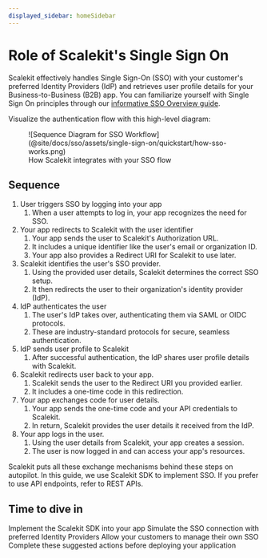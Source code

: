 ```yaml
---
displayed_sidebar: homeSidebar
---
```



# Role of Scalekit's Single Sign On

Scalekit effectively handles Single Sign-On (SSO) with your customer's preferred Identity Providers (IdP) and retrieves user profile details for your Business-to-Business (B2B) app. You can familiarize yourself with Single Sign On principles through our [informative SSO Overview guide](/sso/guides/key-concepts/sso-overview).

Visualize the authentication flow with this high-level diagram:

<figure>
  ![Sequence Diagram for SSO
  Workflow](@site/docs/sso/assets/single-sign-on/quickstart/how-sso-works.png)
  <figcaption>How Scalekit integrates with your SSO flow</figcaption>
</figure>

## Sequence

1. User triggers SSO by logging into your app
   1. When a user attempts to log in, your app recognizes the need for SSO.
2. Your app redirects to Scalekit with the user identifier
   1. Your app sends the user to Scalekit's Authorization URL.
   2. It includes a unique identifier like the user's email or organization ID.
   3. Your app also provides a Redirect URI for Scalekit to use later.
3. Scalekit identifies the user's SSO provider.
   1. Using the provided user details, Scalekit determines the correct SSO setup.
   2. It then redirects the user to their organization's identity provider (IdP).
4. IdP authenticates the user
   1. The user's IdP takes over, authenticating them via SAML or OIDC protocols.
   2. These are industry-standard protocols for secure, seamless authentication.
5. IdP sends user profile to Scalekit
   1. After successful authentication, the IdP shares user profile details with Scalekit.
6. Scalekit redirects user back to your app.
   1. Scalekit sends the user to the Redirect URI you provided earlier.
   2. It includes a one-time code in this redirection.
7. Your app exchanges code for user details.
   1. Your app sends the one-time code and your API credentials to Scalekit.
   2. In return, Scalekit provides the user details it received from the IdP.
8. Your app logs in the user.
   1. Using the user details from Scalekit, your app creates a session.
   2. The user is now logged in and can access your app's resources.

Scalekit puts all these exchange mechanisms behind these steps on autopilot. In this guide, we use Scalekit SDK to implement SSO. If you prefer to use API endpoints, refer to REST APIs.

## Time to dive in

<CardList size="medium">
  <Card
    title="Single Sign On Quickstart"
    href="docs/sso/single-sign-on/quickstart"
  >
  Implement the Scalekit SDK into your app
  </Card>
  <Card title="Testing SSO" href="sso/guides/test-your-integration/using-okta" linkText="Explore">
  Simulate the SSO connection with preferred Identity Providers
  </Card>
  <Card title="Admin Portal" href="/sso/guides/key-concepts/redirect-uri" linkText="Explore">
  Allow your customers to manage their own SSO
  </Card>

  <Card title="Launch Checklist" href="/sso/guides/key-concepts/user-profile" linkText="Explore">
  Complete these suggested actions before deploying your application
  </Card>
</CardList>
